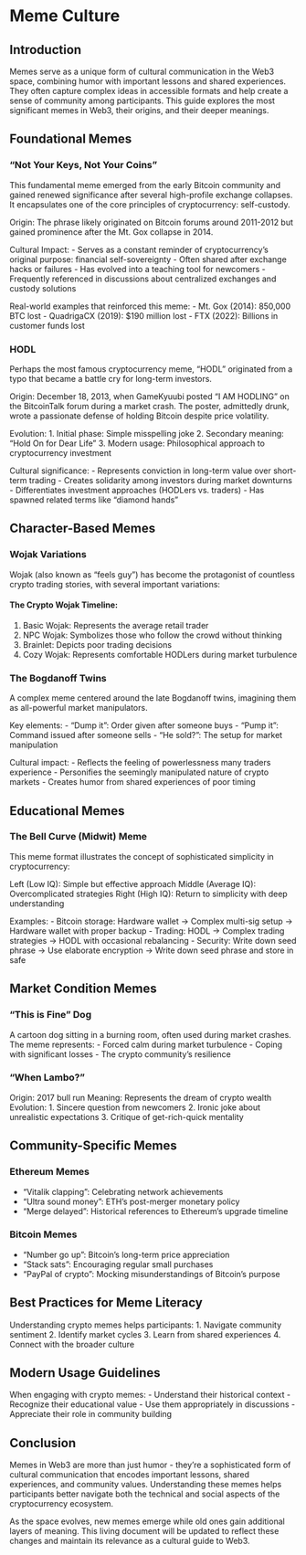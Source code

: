# Meme Culture

## Introduction

Memes serve as a unique form of cultural communication in the Web3 space, combining humor with important lessons and shared experiences. They often capture complex ideas in accessible formats and help create a sense of community among participants. This guide explores the most significant memes in Web3, their origins, and their deeper meanings.

## Foundational Memes

### "Not Your Keys, Not Your Coins"

This fundamental meme emerged from the early Bitcoin community and gained renewed significance after several high-profile exchange collapses. It encapsulates one of the core principles of cryptocurrency: self-custody.

Origin: The phrase likely originated on Bitcoin forums around 2011-2012 but gained prominence after the Mt. Gox collapse in 2014.

Cultural Impact:
- Serves as a constant reminder of cryptocurrency's original purpose: financial self-sovereignty
- Often shared after exchange hacks or failures
- Has evolved into a teaching tool for newcomers
- Frequently referenced in discussions about centralized exchanges and custody solutions

Real-world examples that reinforced this meme:
- Mt. Gox (2014): 850,000 BTC lost
- QuadrigaCX (2019): $190 million lost
- FTX (2022): Billions in customer funds lost

### HODL

Perhaps the most famous cryptocurrency meme, "HODL" originated from a typo that became a battle cry for long-term investors.

Origin: December 18, 2013, when GameKyuubi posted "I AM HODLING" on the BitcoinTalk forum during a market crash. The poster, admittedly drunk, wrote a passionate defense of holding Bitcoin despite price volatility.

Evolution:
1. Initial phase: Simple misspelling joke
2. Secondary meaning: "Hold On for Dear Life"
3. Modern usage: Philosophical approach to cryptocurrency investment

Cultural significance:
- Represents conviction in long-term value over short-term trading
- Creates solidarity among investors during market downturns
- Differentiates investment approaches (HODLers vs. traders)
- Has spawned related terms like "diamond hands"

## Character-Based Memes

### Wojak Variations

Wojak (also known as "feels guy") has become the protagonist of countless crypto trading stories, with several important variations:

#### The Crypto Wojak Timeline:
1. Basic Wojak: Represents the average retail trader
2. NPC Wojak: Symbolizes those who follow the crowd without thinking
3. Brainlet: Depicts poor trading decisions
4. Cozy Wojak: Represents comfortable HODLers during market turbulence

### The Bogdanoff Twins

A complex meme centered around the late Bogdanoff twins, imagining them as all-powerful market manipulators.

Key elements:
- "Dump it": Order given after someone buys
- "Pump it": Command issued after someone sells
- "He sold?": The setup for market manipulation

Cultural impact:
- Reflects the feeling of powerlessness many traders experience
- Personifies the seemingly manipulated nature of crypto markets
- Creates humor from shared experiences of poor timing

## Educational Memes

### The Bell Curve (Midwit) Meme

This meme format illustrates the concept of sophisticated simplicity in cryptocurrency:

Left (Low IQ): Simple but effective approach
Middle (Average IQ): Overcomplicated strategies
Right (High IQ): Return to simplicity with deep understanding

Examples:
- Bitcoin storage: Hardware wallet → Complex multi-sig setup → Hardware wallet with proper backup
- Trading: HODL → Complex trading strategies → HODL with occasional rebalancing
- Security: Write down seed phrase → Use elaborate encryption → Write down seed phrase and store in safe

## Market Condition Memes

### "This is Fine" Dog

A cartoon dog sitting in a burning room, often used during market crashes. The meme represents:
- Forced calm during market turbulence
- Coping with significant losses
- The crypto community's resilience

### "When Lambo?"

Origin: 2017 bull run
Meaning: Represents the dream of crypto wealth
Evolution:
1. Sincere question from newcomers
2. Ironic joke about unrealistic expectations
3. Critique of get-rich-quick mentality

## Community-Specific Memes

### Ethereum Memes
- "Vitalik clapping": Celebrating network achievements
- "Ultra sound money": ETH's post-merger monetary policy
- "Merge delayed": Historical references to Ethereum's upgrade timeline

### Bitcoin Memes
- "Number go up": Bitcoin's long-term price appreciation
- "Stack sats": Encouraging regular small purchases
- "PayPal of crypto": Mocking misunderstandings of Bitcoin's purpose

## Best Practices for Meme Literacy

Understanding crypto memes helps participants:
1. Navigate community sentiment
2. Identify market cycles
3. Learn from shared experiences
4. Connect with the broader culture

## Modern Usage Guidelines

When engaging with crypto memes:
- Understand their historical context
- Recognize their educational value
- Use them appropriately in discussions
- Appreciate their role in community building

## Conclusion

Memes in Web3 are more than just humor - they're a sophisticated form of cultural communication that encodes important lessons, shared experiences, and community values. Understanding these memes helps participants better navigate both the technical and social aspects of the cryptocurrency ecosystem.

As the space evolves, new memes emerge while old ones gain additional layers of meaning. This living document will be updated to reflect these changes and maintain its relevance as a cultural guide to Web3.